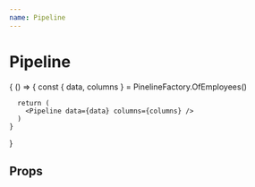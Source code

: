 ```yaml
---
name: Pipeline
---
```





# Pipeline

<Playground>
  {
    () => {
      const { data, columns } = PinelineFactory.OfEmployees()

      return (
        <Pipeline data={data} columns={columns} />
      )
    }
  }
</Playground>

## Props

<PropsTable of={Pipeline} />
